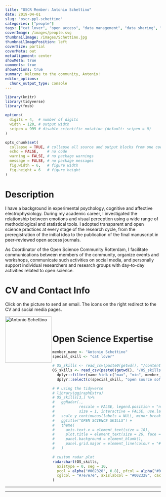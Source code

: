 ```yaml
---
title: "OSCR Member: Antonio Schettino"
date: 2019-04-01
slug: "oscr-ppl-schettino"
categories: ["people"]
tags: ["cat lover", "open access", "data management", "data sharing", "reproducible analysis", "open source software", "preregistration"]
coverImage: /images/people.svg
thumbnailImage: /images/Schettino.jpg
thumbnailImagePosition: left
coverSize: partial
coverMeta: out
metaAlignment: center
showMeta: true
comments: true
showActions: true
summary: Welcome to the community, Antonio!
editor_options: 
  chunk_output_type: console
---
```


```r

library(knitr)
library(tidyverse)
library(fmsb)

options(
  digits = 4,  # number of digits
  width = 120, # output width
  scipen = 999 # disable scientific notation (default: scipen = 0)
)

opts_chunk$set(
  collapse = TRUE, # collapse all source and output blocks from one code chunk into a single block
  echo = FALSE,    # no code
  warning = FALSE, # no package warnings
  message = FALSE, # no package messages
  fig.width = 6,   # figure width
  fig.height = 6   # figure height
)

```

# Description

I have a background in experimental psychology, cognitive and affective electrophysiology. During my academic career, I investigated the relationship between emotions and visual perception using a wide range of methodological and statistical tools. I adopted transparent and open science practices at every stage of the research cycle, from the preregistration of the initial idea to the publication of the final manuscript in peer-reviewed open access journals.

As Coordinator of the Open Science Community Rotterdam, I facilitate communications between members of the community, organize events and workshops, communicate such activities on social media, and personally support individual researchers and research groups with day-to-day activities related to open science.

# CV and Contact Info

Click on the picture to send an email. The icons on the right redirect to the CV and social media pages.

<p>
  <a href="mailto:schettino@eur.nl">
  <img border="0" alt="Antonio Schettino" src="/images/Schettino.jpg" width="150" height="150" align="left">
  </a>
</p>

<p align="center">
  <a href="https://asch3tti.netlify.com/cv/schettino_academic.pdf" class="fa fa-file fa-2x" style="color:#00B969;">
  </a>
</p>

<p align="center">
  <a href="https://twitter.com/asch3tti" class="fa fa-twitter fa-2x">
  </a>
</p>

<p align="center">
  <a href="https://github.com/aschetti" class="fa fa-github fa-2x" style="color:#000000;">
  </a>
</p>

<!-- ADD OSF FROM ACADEMICONS -->

<p align="center">
  <a href="https://osf.io/zbv65/"> <i class="fa-li ai ai-osf ai-2x"></i></a>
</p>

<BR>

# Open Science Expertise

```r

member_name <- "Antonio Schettino"
special_skill <- "cat lover"

# OS_skills <- read_csv(paste0(getwd(), "/content/post/OS_skills.csv")) %>% # when testing
OS_skills <- read_csv(paste0(getwd(), "/OS_skills.csv")) %>%
  dplyr::filter(name %in% c("max", "min", member_name)) %>%
  dplyr::select(c(special_skill, "open source software", "data sharing", "data management", "reproducible analysis", "open access", "preregistration"))

# # using the tidyverse
# library(ggiraphExtra)
# OS_skills[3,] %>%
#   ggRadar(.,
#           rescale = FALSE, legend.position = "none", colour = "#00B969",
#           size = 1, interactive = FALSE, use.label = TRUE) +
#   scale_y_continuous(labels = NULL, minor_breaks = NULL) + # don't show ticks
#   ggtitle("OPEN SCIENCE SKILLS") +
#   theme(
#     axis.text.x = element_text(size = 18),
#     plot.title = element_text(size = 26, face = "bold", hjust = .5),
#     panel.background = element_blank(),
#     panel.grid.major = element_line(colour = "#7e7e7e", linetype = "dotted"),
#   )

# custom radar plot
radarchart(OS_skills,
  axistype = 0, seg = 10,
  pcol = alpha("#002328", 0.8), pfcol = alpha("#00B969", 0.6), plwd = 4, centerzero = TRUE, # polygon
  cglcol = "#7e7e7e", axislabcol = "#002328", caxislabels = seq(0, 10, 2), cglwd = 0.8 # grid
)

```

***
***


